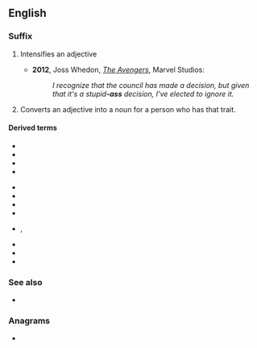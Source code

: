 {{also|ass|Ass|áss|äss|Äss|ašs|aß}}
==English==

===Suffix===
{{en-suffix}}

# {{lb|en|North America|slang|vulgar}} Intensifies an adjective
#*'''2012''', Joss Whedon, [[:w:en:The_Avengers_(2012_film)|''The Avengers'']], Marvel Studios:
#*:''I recognize that the council has made a decision, but given that it's a stupid'''-ass''' decision, I've elected to ignore it.''
# {{lb|en|North America|slang|vulgar}} Converts an adjective into a noun for a person who has that trait.

====Derived terms====
{{der-top3}}
* {{l|en|badass}}
* {{l|en|big-ass}}
* {{l|en|bomb-ass}}
* {{l|en|cheapass}}
{{der-mid3}}
* {{l|en|crazy-ass}}
* {{l|en|dumbass}}
* {{l|en|fat-ass}}
* {{l|en|gay-ass}}
{{der-mid3}}
* {{l|en|jiveass}}, {{l|en|jive-ass}}
* {{l|en|strange-ass}}
* {{l|en|weird-ass}}
* {{l|en|wiseass}}
{{der-bottom}}

===See also===
* {{l|en|-assed}}

===Anagrams===
* {{anagrams|en|a=ass|SAS|SSA|Sas}}